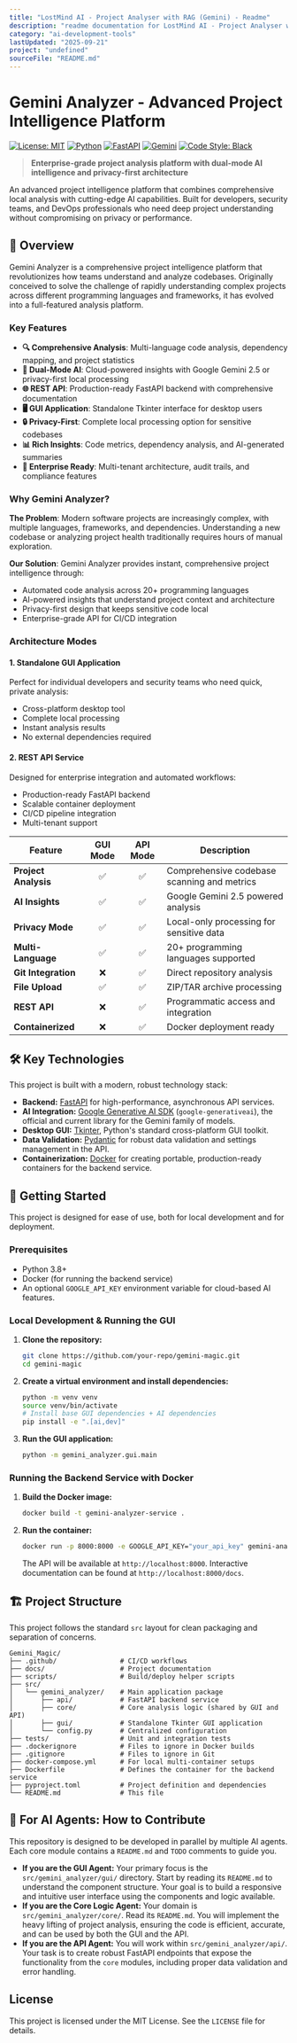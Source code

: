 ```yaml
---
title: "LostMind AI - Project Analyser with RAG (Gemini) - Readme"
description: "readme documentation for LostMind AI - Project Analyser with RAG (Gemini)"
category: "ai-development-tools"
lastUpdated: "2025-09-21"
project: "undefined"
sourceFile: "README.md"
---
```


# Gemini Analyzer - Advanced Project Intelligence Platform

[![License: MIT](https://img.shields.io/badge/License-MIT-yellow.svg)](https://opensource.org/licenses/MIT)
[![Python](https://img.shields.io/badge/python-3.8%2B-blue)](https://www.python.org/downloads/)
[![FastAPI](https://img.shields.io/badge/FastAPI-0.104%2B-009688)](https://fastapi.tiangolo.com/)
[![Gemini](https://img.shields.io/badge/Google%20Gemini-2.5-4285F4)](https://ai.google.dev/)
[![Code Style: Black](https://img.shields.io/badge/code%20style-black-000000.svg)](https://github.com/psf/black)

> **Enterprise-grade project analysis platform with dual-mode AI intelligence and privacy-first architecture**

An advanced project intelligence platform that combines comprehensive local analysis with cutting-edge AI capabilities. Built for developers, security teams, and DevOps professionals who need deep project understanding without compromising on privacy or performance.

## 🚀 Overview

Gemini Analyzer is a comprehensive project intelligence platform that revolutionizes how teams understand and analyze codebases. Originally conceived to solve the challenge of rapidly understanding complex projects across different programming languages and frameworks, it has evolved into a full-featured analysis platform.

### Key Features

- **🔍 Comprehensive Analysis**: Multi-language code analysis, dependency mapping, and project statistics
- **🤖 Dual-Mode AI**: Cloud-powered insights with Google Gemini 2.5 or privacy-first local processing
- **🌐 REST API**: Production-ready FastAPI backend with comprehensive documentation
- **🖥️ GUI Application**: Standalone Tkinter interface for desktop users
- **🔒 Privacy-First**: Complete local processing option for sensitive codebases
- **📊 Rich Insights**: Code metrics, dependency analysis, and AI-generated summaries
- **🏢 Enterprise Ready**: Multi-tenant architecture, audit trails, and compliance features

### Why Gemini Analyzer?

**The Problem**: Modern software projects are increasingly complex, with multiple languages, frameworks, and dependencies. Understanding a new codebase or analyzing project health traditionally requires hours of manual exploration.

**Our Solution**: Gemini Analyzer provides instant, comprehensive project intelligence through:
- Automated code analysis across 20+ programming languages
- AI-powered insights that understand project context and architecture
- Privacy-first design that keeps sensitive code local
- Enterprise-grade API for CI/CD integration

### Architecture Modes

#### 1. **Standalone GUI Application**
Perfect for individual developers and security teams who need quick, private analysis:
- Cross-platform desktop tool
- Complete local processing
- Instant analysis results
- No external dependencies required

#### 2. **REST API Service**
Designed for enterprise integration and automated workflows:
- Production-ready FastAPI backend
- Scalable container deployment
- CI/CD pipeline integration
- Multi-tenant support

| Feature | GUI Mode | API Mode | Description |
|---------|:--------:|:--------:|-------------|
| **Project Analysis** | ✅ | ✅ | Comprehensive codebase scanning and metrics |
| **AI Insights** | ✅ | ✅ | Google Gemini 2.5 powered analysis |
| **Privacy Mode** | ✅ | ✅ | Local-only processing for sensitive data |
| **Multi-Language** | ✅ | ✅ | 20+ programming languages supported |
| **Git Integration** | ❌ | ✅ | Direct repository analysis |
| **File Upload** | ✅ | ✅ | ZIP/TAR archive processing |
| **REST API** | ❌ | ✅ | Programmatic access and integration |
| **Containerized** | ❌ | ✅ | Docker deployment ready |

## 🛠️ Key Technologies

This project is built with a modern, robust technology stack:

*   **Backend:** [FastAPI](https://fastapi.tiangolo.com/) for high-performance, asynchronous API services.
*   **AI Integration:** [Google Generative AI SDK](https://ai.google.dev/docs/sdk) (`google-generativeai`), the official and current library for the Gemini family of models.
*   **Desktop GUI:** [Tkinter](https://docs.python.org/3/library/tkinter.html), Python's standard cross-platform GUI toolkit.
*   **Data Validation:** [Pydantic](https://docs.pydantic.dev/latest/) for robust data validation and settings management in the API.
*   **Containerization:** [Docker](https://www.docker.com/) for creating portable, production-ready containers for the backend service.

## 🚀 Getting Started

This project is designed for ease of use, both for local development and for deployment.

### Prerequisites

*   Python 3.8+
*   Docker (for running the backend service)
*   An optional `GOOGLE_API_KEY` environment variable for cloud-based AI features.

### Local Development & Running the GUI

1.  **Clone the repository:**
    ```bash
    git clone https://github.com/your-repo/gemini-magic.git
    cd gemini-magic
    ```

2.  **Create a virtual environment and install dependencies:**
    ```bash
    python -m venv venv
    source venv/bin/activate
    # Install base GUI dependencies + AI dependencies
    pip install -e ".[ai,dev]"
    ```

3.  **Run the GUI application:**
    ```bash
    python -m gemini_analyzer.gui.main
    ```

### Running the Backend Service with Docker

1.  **Build the Docker image:**
    ```bash
    docker build -t gemini-analyzer-service .
    ```

2.  **Run the container:**
    ```bash
    docker run -p 8000:8000 -e GOOGLE_API_KEY="your_api_key" gemini-analyzer-service
    ```
    The API will be available at `http://localhost:8000`. Interactive documentation can be found at `http://localhost:8000/docs`.

## 🏗️ Project Structure

This project follows the standard `src` layout for clean packaging and separation of concerns.

```
Gemini_Magic/
├── .github/                # CI/CD workflows
├── docs/                   # Project documentation
├── scripts/                # Build/deploy helper scripts
├── src/
│   └── gemini_analyzer/    # Main application package
│       ├── api/            # FastAPI backend service
│       ├── core/           # Core analysis logic (shared by GUI and API)
│       ├── gui/            # Standalone Tkinter GUI application
│       └── config.py       # Centralized configuration
├── tests/                  # Unit and integration tests
├── .dockerignore           # Files to ignore in Docker builds
├── .gitignore              # Files to ignore in Git
├── docker-compose.yml      # For local multi-container setups
├── Dockerfile              # Defines the container for the backend service
├── pyproject.toml          # Project definition and dependencies
└── README.md               # This file
```

## 🤖 For AI Agents: How to Contribute

This repository is designed to be developed in parallel by multiple AI agents. Each core module contains a `README.md` and `TODO` comments to guide you.

*   **If you are the GUI Agent:** Your primary focus is the `src/gemini_analyzer/gui/` directory. Start by reading its `README.md` to understand the component structure. Your goal is to build a responsive and intuitive user interface using the components and logic available.
*   **If you are the Core Logic Agent:** Your domain is `src/gemini_analyzer/core/`. Read its `README.md`. You will implement the heavy lifting of project analysis, ensuring the code is efficient, accurate, and can be used by both the GUI and the API.
*   **If you are the API Agent:** You will work within `src/gemini_analyzer/api/`. Your task is to create robust FastAPI endpoints that expose the functionality from the `core` modules, including proper data validation and error handling.

## License

This project is licensed under the MIT License. See the `LICENSE` file for details.
